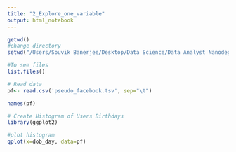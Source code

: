 ```yaml
---
title: "2_Explore_one_variable"
output: html_notebook
---
```



```r
getwd()
#change directory
setwd("/Users/Souvik Banerjee/Desktop/Data Science/Data Analyst Nanodegree/3_EDA/2_Explore_one_variable")

#To see files
list.files()

# Read data
pf<- read.csv('pseudo_facebook.tsv', sep="\t")

names(pf)
```

```r
# Create Histogram of Users Birthdays
library(ggplot2)

#plot histogram
qplot(x=dob_day, data=pf)

```